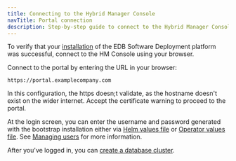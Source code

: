 ```yaml
---
title: Connecting to the Hybrid Manager Console
navTitle: Portal connection
description: Step-by-step guide to connect to the Hybrid Manager Console after installation.
---
```


To verify that your [installation](installing.mdx) of the EDB Software Deployment platform was successful, connect to the HM Console using your browser. 

Connect to the portal by entering the URL in your browser:

```shell
https://portal.examplecompany.com
```

In this configuration, the https doesn;t validate, as the hostname doesn't exist on the wider internet. Accept the certificate warning to proceed to the portal.

At the login screen, you can enter the username and password generated with the bootstrap installation either via [Helm values file](/edb-postgres-ai/hybrid-manager/install/eks/installing/installinghelm/#prepare-the-values-file) or [Operator values file](/edb-postgres-ai/hybrid-manager/install/eks/installing/installingop/#prepare-the-values-file). See [Managing users](/edb-postgres-ai/hybrid-manager/using_hybrid_manager/managing_users/) for more information.

After you've logged in, you can [create a database cluster](../../using_hybrid_manager/cluster_management/create-clusters/).
